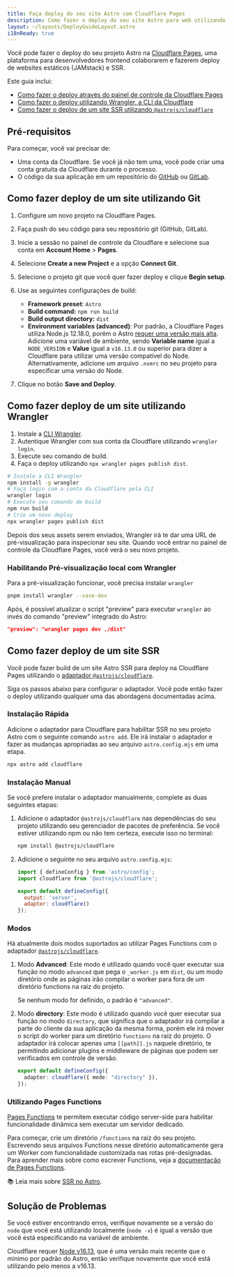 ```yaml
---
title: Faça deploy do seu site Astro com Cloudflare Pages
description: Como fazer o deploy do seu site Astro para web utilizando Cloudflare Pages.
layout: ~/layouts/DeployGuideLayout.astro
i18nReady: true
---
```


Você pode fazer o deploy do seu projeto Astro na [Cloudflare Pages](https://pages.cloudflare.com/), uma plataforma para desenvolvedores frontend colaborarem e fazerem deploy de websites estáticos (JAMstack) e SSR.

Este guia inclui:

- [Como fazer o deploy através do painel de controle da Cloudflare Pages](#como-fazer-deploy-de-um-site-utilizando-git)
- [Como fazer o deploy utilizando Wrangler, a CLI da Cloudflare](#como-fazer-deploy-de-um-site-utilizando-wrangler)
- [Como fazer o deploy de um site SSR utilizando `@astrojs/cloudflare`](#como-fazer-deploy-de-um-site-ssr)

## Pré-requisitos

Para começar, você vai precisar de:

- Uma conta da Cloudflare. Se você já não tem uma, você pode criar uma conta gratuita da Cloudflare durante o processo.
- O código da sua aplicação em um repositório do [GitHub](https://github.com/) ou [GitLab](https://about.gitlab.com/).

## Como fazer deploy de um site utilizando Git

1. Configure um novo projeto na Cloudflare Pages.
2. Faça push do seu código para seu repositório git (GitHub, GitLab).
3. Inicie a sessão no painel de controle da Cloudflare e selecione sua conta em **Account Home** > **Pages**.
4. Selecione **Create a new Project** e a opção **Connect Git**.
5. Selecione o projeto git que você quer fazer deploy e clique **Begin setup**.
6. Use as seguintes configurações de build:

    - **Framework preset**: `Astro`
    - **Build command:** `npm run build`
    - **Build output directory:** `dist`
    - **Environment variables (advanced)**: Por padrão, a Cloudflare Pages utiliza Node.js 12.18.0, porém o Astro [requer uma versão mais alta](/pt-br/install/auto/#pré-requisitos). Adicione uma variável de ambiente, sendo **Variable name** igual a `NODE_VERSION` e **Value** igual a `v16.13.0` ou superior para dizer a Cloudflare para utilizar uma versão compatível do Node. Alternativamente, adicione um arquivo `.nvmrc` no seu projeto para especificar uma versão do Node.

7. Clique no botão **Save and Deploy**.

## Como fazer deploy de um site utilizando Wrangler

1. Instale a [CLI Wrangler](https://developers.cloudflare.com/workers/wrangler/get-started/).
2. Autentique Wrangler com sua conta da Cloudflare utilizando `wrangler login`.
3. Execute seu comando de build.
4. Faça o deploy utilizando `npx wrangler pages publish dist`.

```bash
# Instale a CLI Wrangler
npm install -g wrangler
# Faça login com a conta da Cloudflare pela CLI
wrangler login
# Execute seu comando de build
npm run build
# Crie um novo deploy
npx wrangler pages publish dist
```

Depois dos seus assets serem enviados, Wrangler irá te dar uma URL de pré-visualização para inspecionar seu site. Quando você entrar no painel de controle da Cloudflare Pages, você verá o seu novo projeto.

### Habilitando Pré-visualização local com Wrangler

Para a pré-visualização funcionar, você precisa instalar `wrangler`

```bash
pnpm install wrangler --save-dev
```

Após, é possível atualizar o script "preview" para executar `wrangler` ao invés do comando "preview" integrado do Astro:


```json title="package.json"
"preview": "wrangler pages dev ./dist"
```

## Como fazer deploy de um site SSR

Você pode fazer build de um site Astro SSR para deploy na Cloudflare Pages utilizando o [adaptador `@astrojs/cloudflare`](/pt-br/guides/integrations-guide/cloudflare/).

Siga os passos abaixo para configurar o adaptador. Você pode então fazer o deploy utilizando qualquer uma das abordagens documentadas acima.

### Instalação Rápida

Adicione o adaptador para Cloudflare para habilitar SSR no seu projeto Astro com o seguinte comando `astro add`. Ele irá instalar o adaptador e fazer as mudanças apropriadas ao seu arquivo `astro.config.mjs` em uma etapa.

```bash
npx astro add cloudflare
```

### Instalação Manual

Se você prefere instalar o adaptador manualmente, complete as duas seguintes etapas:

1. Adicione o adaptador `@astrojs/cloudflare` nas dependências do seu projeto utilizando seu gerenciador de pacotes de preferência. Se você estiver utilizando npm ou não tem certeza, execute isso no terminal:

    ```bash
    npm install @astrojs/cloudflare
    ```

2. Adicione o seguinte no seu arquivo `astro.config.mjs`:

    ```js title="astro.config.mjs" ins={2, 5-6}
    import { defineConfig } from 'astro/config';
    import cloudflare from '@astrojs/cloudflare';

    export default defineConfig({
      output: 'server',
      adapter: cloudflare()
    });
    ```

### Modos

Há atualmente dois modos suportados ao utilizar Pages Functions com o adaptador [`@astrojs/cloudflare`](https://github.com/withastro/astro/tree/main/packages/integrations/cloudflare#readme). 

1. Modo **Advanced**: Este modo é utilizado quando você quer executar sua função no modo `advanced` que pega o `_worker.js` em `dist`, ou um modo diretório onde as páginas irão compilar o worker para fora de um diretório functions na raiz do projeto.  

    Se nenhum modo for definido, o padrão é `"advanced"`.

2. Modo **directory**: Este modo é utilizado quando você quer executar sua função no modo `directory`, que significa que o adaptador irá compilar a parte do cliente da sua aplicação da mesma forma, porém ele irá mover o script do worker para um diretório `functions` na raiz do projeto. O adaptador irá colocar apenas uma `[[path]].js` naquele diretório, te permitindo adicionar plugins e middleware de páginas que podem ser verificados em controle de versão.

    ```ts title="astro.config.mjs" "directory"
    export default defineConfig({
      adapter: cloudflare({ mode: "directory" }),
    });
    ```

### Utilizando Pages Functions

[Pages Functions](https://developers.cloudflare.com/pages/platform/functions/) te permitem executar código server-side para habilitar funcionalidade dinâmica sem executar um servidor dedicado.

Para começar, crie um diretório `/functions` na raiz do seu projeto. Escrevendo seus arquivos Functions nesse diretório automaticamente gera um Worker com funcionalidade customizada nas rotas pré-designadas. Para aprender mais sobre como escrever Functions, veja a [documentação de Pages Functions](https://developers.cloudflare.com/pages/platform/functions/).

📚 Leia mais sobre [SSR no Astro](/pt-br/guides/server-side-rendering/).

## Solução de Problemas

Se você estiver encontrando erros, verifique novamente se a versão do `node` que você está utilizando localmente (`node -v`) é igual a versão que você está especificando na variável de ambiente.

Cloudflare requer [Node v16.13](https://miniflare.dev/get-started/cli#installation), que é uma versão mais recente que o mínimo por padrão do Astro, então verifique novamente que você está utilizando pelo menos a v16.13.

